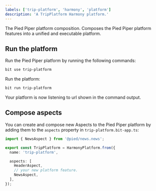 ```yaml
---
labels: ['trip-platform', 'harmony', 'platform']
description: 'A TripPlatform Harmony platform.'
---
```


The Pied Piper platform composition. Composes the Pied Piper platform features into a unified and executable platform.

## Run the platform

Run the Pied Piper platform by running the following commands:

```bash
bit use trip-platform
``` 

Run the platform:

```bash
bit run trip-platform
```

Your platform is now listening to url shown in the command output.

## Compose aspects

You can create and compose new Aspects to the Pied Piper platform by adding them to the `aspects` property in `trip-platform.bit-app.ts`:

```ts
import { NewsAspect } from '@pied/news.news';

export const TripPlatform = HarmonyPlatform.from({
  name: 'trip-platform',

  aspects: [
    HeaderAspect,
    // your new platform feature.
    NewsAspect,
  ],
});
```
